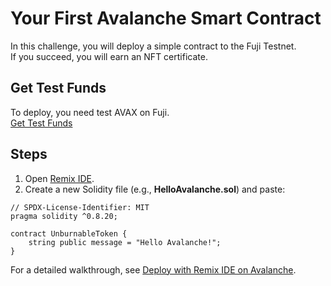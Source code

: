 # Your First Avalanche Smart Contract

In this challenge, you will deploy a simple contract to the Fuji Testnet.  
If you succeed, you will earn an NFT certificate.


## Get Test Funds

To deploy, you need test AVAX on Fuji.  
[Get Test Funds](https://build.avax.network/docs/dapps/smart-contract-dev/get-test-funds)


## Steps

1. Open [Remix IDE](https://remix.ethereum.org).  
2. Create a new Solidity file (e.g., **HelloAvalanche.sol**) and paste:

```solidity
// SPDX-License-Identifier: MIT
pragma solidity ^0.8.20;

contract UnburnableToken {
    string public message = "Hello Avalanche!";
}
```

For a detailed walkthrough, see [Deploy with Remix IDE on Avalanche](https://build.avax.network/docs/dapps/smart-contract-dev/deploy-with-remix-ide).
